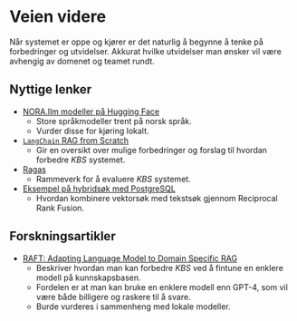 # Veien videre {.sec-videre}

Når systemet er oppe og kjører er det naturlig å begynne å tenke på forbedringer
og utvidelser. Akkurat hvilke utvidelser man ønsker vil være avhengig av domenet
og teamet rundt.

## Nyttige lenker

- [NORA.llm modeller på Hugging Face](https://huggingface.co/norallm)
    - Store språkmodeller trent på norsk språk.
    - Vurder disse for kjøring lokalt.
- [`LangChain` RAG from
Scratch](https://github.com/langchain-ai/rag-from-scratch)
    - Gir en oversikt over mulige forbedringer og forslag til hvordan forbedre
    *KBS* systemet.
- [Ragas](https://docs.ragas.io/en/stable/index.html)
    - Rammeverk for å evaluere *KBS* systemet.
- [Eksempel på hybridsøk med PostgreSQL](https://github.com/pgvector/pgvector-python/blob/master/examples/hybrid_search_rrf.py)
    - Hvordan kombinere vektorsøk med tekstsøk gjennom Reciprocal Rank Fusion.

## Forskningsartikler

- [RAFT: Adapting Language Model to Domain Specific
RAG](https://techcommunity.microsoft.com/t5/ai-ai-platform-blog/raft-a-new-way-to-teach-llms-to-be-better-at-rag/ba-p/4084674)
    - Beskriver hvordan man kan forbedre *KBS* ved å fintune en enklere modell
    på kunnskapsbasen.
    - Fordelen er at man kan bruke en enklere modell enn GPT-4, som vil være
    både billigere og raskere til å svare.
    - Burde vurderes i sammenheng med lokale modeller.
